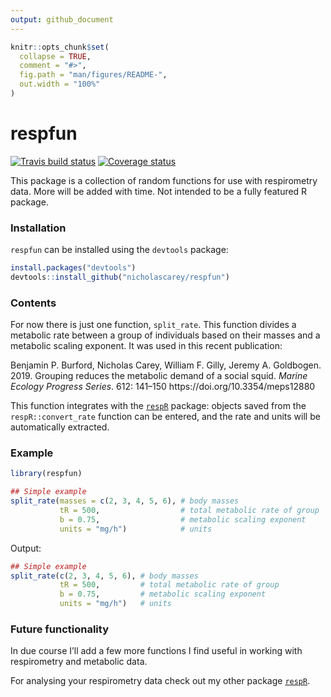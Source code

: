 ```yaml
---
output: github_document
---
```


<!-- README.md is generated from README.Rmd. Please edit that file -->

```r
knitr::opts_chunk$set(
  collapse = TRUE,
  comment = "#>",
  fig.path = "man/figures/README-",
  out.width = "100%"
)
```
# respfun

[![Travis build status](https://travis-ci.org/nicholascarey/respfun.svg?branch=master)](https://travis-ci.org/nicholascarey/respfun)
[![Coverage status](https://codecov.io/gh/nicholascarey/respfun/branch/master/graph/badge.svg)](https://codecov.io/github/nicholascarey/respfun?branch=master)

This package is a collection of random functions for use with respirometry data. More will be added with time. Not intended to be a fully featured R package. 

### Installation
`respfun` can be installed using the `devtools` package:

```r
install.packages("devtools")
devtools::install_github("nicholascarey/respfun")
```

### Contents

For now there is just one function, `split_rate`. This function divides a metabolic rate between a group of individuals 
based on their masses and a metabolic scaling exponent. It was used in this recent publication:

Benjamin P. Burford, Nicholas Carey, William F. Gilly, Jeremy A. Goldbogen. 2019. Grouping reduces the metabolic demand of a social squid. 
*Marine Ecology Progress Series*. 612: 141–150 https://doi.org/10.3354/meps12880

This function integrates with the [`respR`](https://github.com/januarharianto/respR) package: objects saved from the `respR::convert_rate` function can be 
entered, and the rate and units will be automatically extracted. 


### Example

```r
library(respfun)
```

```r
## Simple example
split_rate(masses = c(2, 3, 4, 5, 6), # body masses
           tR = 500,                  # total metabolic rate of group
           b = 0.75,                  # metabolic scaling exponent
           units = "mg/h")            # units
```
Output:
```r
## Simple example
split_rate(c(2, 3, 4, 5, 6), # body masses
           tR = 500,         # total metabolic rate of group
           b = 0.75,         # metabolic scaling exponent
           units = "mg/h")   # units
```

### Future functionality

In due course I'll add a few more functions I find useful in working with respirometry and metabolic data.

For analysing your respirometry data check out my other package [`respR`](https://github.com/januarharianto/respR). 

